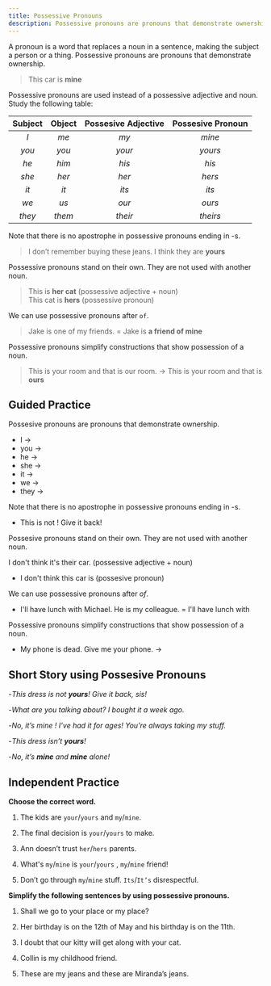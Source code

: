 ```yaml
---
title: Possessive Pronouns
description: Possessive pronouns are pronouns that demonstrate ownership
---
```


A pronoun is a word that replaces a noun in a sentence, making the subject a person or a thing. Possessive pronouns are pronouns that demonstrate ownership.

> This car is **mine**

Possessive pronouns are used instead of a possessive adjective and noun. Study the following table:

| Subject | Object | Possesive Adjective | Possesive Pronoun |
| :-----: | :----: | :-----------------: | :---------------: |
|   _I_   |  _me_  |        _my_         |      _mine_       |
|  _you_  | _you_  |       _your_        |      _yours_      |
|  _he_   | _him_  |        _his_        |       _his_       |
|  _she_  | _her_  |        _her_        |      _hers_       |
|  _it_   |  _it_  |        _its_        |       _its_       |
|  _we_   |  _us_  |        _our_        |      _ours_       |
| _they_  | _them_ |       _their_       |     _theirs_      |

Note that there is no apostrophe in possessive pronouns ending in -s.

> I don’t remember buying these jeans. I think they are **yours**

Possessive pronouns stand on their own. They are not used with another noun.

> This is **her cat** (possessive adjective + noun)  
> This cat is **hers** (possessive pronoun)

We can use possessive pronouns after `of`.

> Jake is one of my friends. = Jake is **a friend of mine**

Possessive pronouns simplify constructions that show possession of a noun.

> This is your room and that is our room. → This is your room and that is **ours**

## Guided Practice

<Sidenote mt={8}>Possesive pronouns are pronouns that demonstrate ownership.</Sidenote>

- I → <Blank /> <InfoTooltip label="mine" />
- you → <Blank /> <InfoTooltip label="yours" />
- he → <Blank /> <InfoTooltip label="his" />
- she → <Blank /> <InfoTooltip label="hers" />
- it → <Blank /> <InfoTooltip label="its" />
- we → <Blank /> <InfoTooltip label="ours" />
- they → <Blank /> <InfoTooltip label="theirs" />

<Sidenote>Note that there is no apostrophe in possessive pronouns ending in -s.</Sidenote>

- This is not <Blank /> ! Give it back! <InfoTooltip label="yours" />

<Sidenote>Possesive pronouns stand on their own. They are not used with another noun.</Sidenote>

I don't think it's their car. (possessive adjective + noun)

- I don't think this car is <Blank /> (possesive pronoun) <InfoTooltip label="theirs"/>

<Sidenote>We can use possessive pronouns after _of_.</Sidenote>

- I'll have lunch with Michael. He is my colleague. = I'll have lunch with <Blank /> <InfoTooltip label="a collegue of mine"/>

<Sidenote>Possessive pronouns simplify constructions that show possession of a noun.</Sidenote>

- My phone is dead. Give me your phone. → <InfoTooltip label="My phone is dead. Give me yours."/>

## Short Story using Possesive Pronouns

-_This dress is not **yours**! Give it back, sis!_

-_What are you talking about? I bought it a week ago._

-_No, it’s mine ! I’ve had it for ages! You’re always taking my stuff._

-_This dress isn’t **yours**!_

-_No, it’s **mine** and **mine** alone!_

## Independent Practice

**Choose the correct word.**

1. The kids are `your`/`yours` and `my`/`mine`. <InfoTooltip label="yours, mine" />

2. The final decision is `your`/`yours` to make. <InfoTooltip label="yours" />

3. Ann doesn’t trust `her`/`hers` parents. <InfoTooltip label="her" />

4. What's `my`/`mine` is `your`/`yours` , `my`/`mine` friend! <InfoTooltip label="mine, yours, my" />

5. Don’t go through `my`/`mine` stuff. `Its`/`It’s` disrespectful. <InfoTooltip label="my, It's" />

**Simplify the following sentences by using possessive pronouns.**

1. Shall we go to your place or my place? <InfoTooltip label="Shall we go to your place or mine?" />

2. Her birthday is on the 12th of May and his birthday is on the 11th. <InfoTooltip label="Her birthday is on the 12th of May and his is on the 11th" />

3. I doubt that our kitty will get along with your cat. <InfoTooltip label="I doubt that our kitty will get along with yours" />

4. Collin is my childhood friend. <InfoTooltip label="Collin is a childhood friend of mine" />

5. These are my jeans and these are Miranda’s jeans. <InfoTooltip label="These are my jeans and these are hers" />
